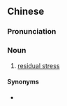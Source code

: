 {{also|残留应力}}
==Chinese==
{{zh-forms|s=残留应力|type=22}}

===Pronunciation===
{{zh-pron
|m=cánliú yìnglì
|cat=n
}}

===Noun===
{{zh-noun}}

# {{lb|zh|physics}} [[residual stress]]

====Synonyms====
* {{zh-l|剩餘應力}}